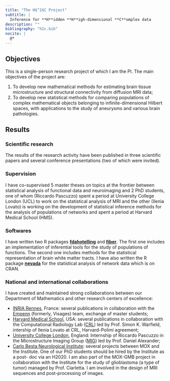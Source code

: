 ```yaml
---
title: "The H$^2$C Project"
subtitle: |
  Inference for **H**idden **H**igh-dimensional **C**omplex data
description: ""
bibliography: "h2c.bib"
nocite: |
  @*
---
```


## Objectives

This is a single-person research project of which I am the PI. The main 
objectives of the project are:

1. To develop new mathematical methods for estimating brain tissue
microstructure and structural connectivity from diffusion MRI data;
2. To develop new statistical methods for comparing populations of complex
mathematical objects belonging to infinite-dimensional Hilbert spaces, with
applications to the study of aneurysms and various brain pathologies.

## Results

### Scientific research

The results of the research activity have been published in three scientific 
papers and several conference presentations (two of which were invited).

### Supervision

I have co-supervised 5 master theses on topics at the frontier between
statistical analysis of functional data and neuroimaging and 2 PhD students, one
of whom (Riccardo Pascuzzo) spent a period at University College London (UCL) to
work on the statistical analysis of MRI and the other (Ilenia Lovato) is working
on the development of statistical inference methods for the analysis of
populations of networks and spent a period at Harvard Medical School (HMS).

### Softwares

I have written two R packages
[**fdahotelling**](https://github.com/astamm/fdahotelling) and
[**fiber**](https://github.com/astamm/fiber). The first one includes an
implementation of inferential tools for the study of populations of functions.
The second one includes methods for the statistical representation of brain
white matter tracts. I have also written the R package
[**nevada**](https://cran.r-project.org/package=nevada) for the statistical
analysis of network data which is on CRAN.

### National and international collaborations

I have created and maintained strong collaborations between our Department of 
Mathematics and other research centers of excellence:

- [INRIA Rennes](https://www.inria.fr/fr/centre-inria-universite-rennes), 
France: several publications in collaboration with the
[Empenn](https://team.inria.fr/empenn/) (formerly, Visages) team, exchange of
master students;
- [Harvard Medical School](https://hms.harvard.edu), USA: several publications 
in collaboration with the Computational Radiology Lab
([CRL](http://www.crl.med.harvard.edu)) led by Prof. Simon K. Warfield,
intership of Ilenia Lovato at CRL, Harvard-Polimi agreement;
- [University College London](https://www.ucl.ac.uk), England: Internship of 
Riccardo Pascuzzo in the Microstructure Imaging Group
([MIG](http://mig.cs.ucl.ac.uk)) led by Prof. Daniel Alexander;
- [Carlo Besta Neurological Institute](https://www.istituto-besta.it/english-version): 
several projects between MOX and the Institute. One of our PhD students should
be hired by the Institute as a post- doc via an H2020. I am also part of the
MOX-GMB project in collaboration with the Institute for the study of
glioblastoma (a type of tumor) managed by Prof. Ciarletta. I am involved in the
design of MRI sequences and post-processing of images.
